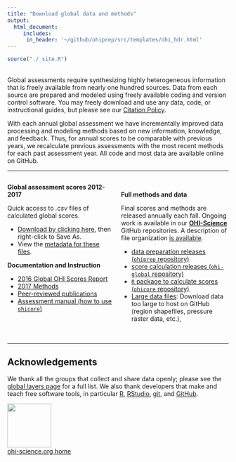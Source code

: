 ```yaml
---
title: "Download global data and methods"
output: 
  html_document:
     includes: 
      in_header: '~/github/ohiprep/src/templates/ohi_hdr.html'
---
```


```r
source("./_site.R")
```
<!---From http://stackoverflow.com/questions/31753897/2-column-section-in-r-markdown:
Put in your css file or directly in rmarkdown--->
<style>
  .col2 {
    columns: 2 200px;         /* number of columns and width in pixels*/
    -webkit-columns: 2 200px; /* chrome, safari */
    -moz-columns: 2 200px;    /* firefox */
  }
</style>

<br>
Global assessments require synthesizing highly heterogeneous information that is freely available from nearly one hundred sources. Data from each source are prepared and modeled using freely available coding and version control software. You may freely download and use any data, code, or instructional guides, but please see our [Citation Policy](http://ohi-science.org/citation-policy/).  

With each annual global assessment we have incrementally improved data processing and modeling methods based on new information, knowledge, and feedback. Thus, for annual scores to be comparable with previous years, we recalculate previous assessments with the most recent methods for each past assessment year. All code and most data are available online on GitHub.  

-----

<div class="col2">
**Global assessment scores 2012-2017**

Quick access to *.csv* files of calculated global scores.

- [Download by clicking here](https://raw.githubusercontent.com/OHI-Science/ohi-global/draft/global2017/OHI_final_formatted_scores_2017-11-9.csv), then right-click to Save As.  
- View the [metadata for these files](https://github.com/OHI-Science/ohi-global/blob/draft/global2017/Reporting/data#global-scores-metadata). <!--- change to  ohi-global/global2017/README.md --->

**Documentation and Instruction**

- [2016 Global OHI Scores Report]() 
- [2017 Methods](https://cdn.rawgit.com/OHI-Science/ohi-global/draft/global_supplement/Supplement.html)
- [Peer-reviewed publications](http://ohi-science.org/resources/publications/) 
- [Assessment manual (how to use `ohicore`)](http://ohi-science.org/manual)

<br>

**Full methods and data**

Final scores and methods are released annually each fall. Ongoing work is available in our [**OHI-Science**](https://github.com/OHI-Science) GitHub repositories.
A description of file organization [is available](https://rawgit.com/OHI-Science/ohiprep/master/src/dataOrganization_SOP.html).  

- [data preparation releases (`ohiprep` repository)](https://github.com/OHI-Science/ohiprep/releases) 
- [score calculation releases (`ohi-global` repository)](https://github.com/OHI-Science/ohi-global/releases)
- [`R` package to calculate scores (`ohicore` repository)](https://github.com/OHI-Science/ohicore/releases)
- [Large data files](https://mazu.nceas.ucsb.edu/data/): Download data too large to host on GitHub (region shapefiles, pressure raster data, etc.), 
</div>

<br>




---- 

## Acknowledgements

We thank all the groups that collect and share data openly; please see the [global layers page](https://github.com/OHI-Science/ohi-global/layers.html) for a full list. We also thank developers that make and teach free software tools, in particular [R](https://cran.r-project.org/), [RStudio](https://www.rstudio.com), [git](https://git-scm.com/), and [GitHub](https://github.com/). 

[<img src="https://docs.google.com/drawings/d/1633uvIYgsBhiKBddQAaTlvYDJgOK1uiDB6wkooNyhFc/pub?w=576&h=288" width="100px">](http://ohi-science.org)  
[ohi-science.org home](http://ohi-science.org)


